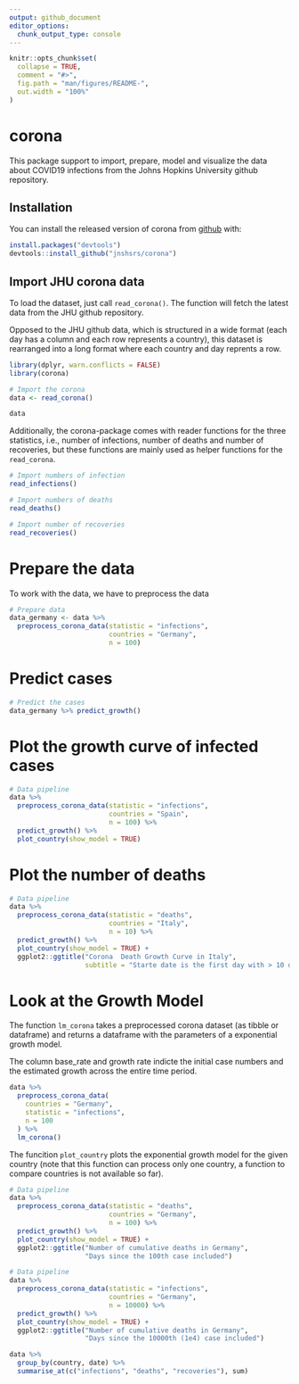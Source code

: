 ```yaml
---
output: github_document
editor_options: 
  chunk_output_type: console
---
```


<!-- README.md is generated from README.Rmd. Please edit that file -->

```r
knitr::opts_chunk$set(
  collapse = TRUE,
  comment = "#>",
  fig.path = "man/figures/README-",
  out.width = "100%"
)
```

# corona

<!-- badges: start -->
<!-- badges: end -->

This package support to import, prepare, model and visualize the data about COVID19 infections from the Johns Hopkins University github repository. 

## Installation

You can install the released version of corona from [github](github.com/jnshsrs/corona) with:

``` r
install.packages("devtools")
devtools::install_github("jnshsrs/corona")
```

## Import JHU corona data

To load the dataset, just call `read_corona()`. The function will fetch the latest data from the JHU github repository.

Opposed to the JHU github data, which is structured in a wide format (each day has a column and each row represents a country), this dataset is rearranged into a long format where each country and day reprents a row.

```r
library(dplyr, warn.conflicts = FALSE)
library(corona)

# Import the corona
data <- read_corona()

data

```

Additionally, the corona-package comes with reader functions for the three statistics, i.e., number of infections, number of deaths and number of recoveries, but these functions are mainly used as helper functions for the `read_corona`.

```r

# Import numbers of infection 
read_infections()

# Import numbers of deaths
read_deaths()

# Import number of recoveries
read_recoveries()

```

# Prepare the data

To work with the data, we have to preprocess the data

```r

# Prepare data
data_germany <- data %>% 
  preprocess_corona_data(statistic = "infections", 
                         countries = "Germany", 
                         n = 100)

```

# Predict cases

```r

# Predict the cases
data_germany %>% predict_growth() 

```

# Plot the growth curve of infected cases

```r

# Data pipeline
data %>% 
  preprocess_corona_data(statistic = "infections", 
                         countries = "Spain", 
                         n = 100) %>% 
  predict_growth() %>% 
  plot_country(show_model = TRUE)

```

# Plot the number of deaths

```r
# Data pipeline
data %>% 
  preprocess_corona_data(statistic = "deaths", 
                         countries = "Italy", 
                         n = 10) %>% 
  predict_growth() %>%
  plot_country(show_model = TRUE) +
  ggplot2::ggtitle("Corona  Death Growth Curve in Italy", 
                   subtitle = "Starte date is the first day with > 10 deaths")

```

# Look at the Growth Model

The function `lm_corona` takes a preprocessed corona dataset (as tibble or dataframe) and returns a dataframe with the parameters of a exponential growth model.

The column base_rate and growth rate indicte the initial case numbers and the estimated growth across the entire time period.

```r
data %>%
  preprocess_corona_data(
    countries = "Germany",
    statistic = "infections",
    n = 100
  ) %>% 
  lm_corona()

```

The funcition `plot_country` plots the exponential growth model for the given country (note that this function can process only one country, a function to compare countries is not available so far).

```r
# Data pipeline
data %>% 
  preprocess_corona_data(statistic = "deaths", 
                         countries = "Germany", 
                         n = 100) %>% 
  predict_growth() %>%
  plot_country(show_model = TRUE) +
  ggplot2::ggtitle("Number of cumulative deaths in Germany", 
                   "Days since the 100th case included")

```

```r
# Data pipeline
data %>% 
  preprocess_corona_data(statistic = "infections", 
                         countries = "Germany", 
                         n = 10000) %>% 
  predict_growth() %>%
  plot_country(show_model = TRUE) +
  ggplot2::ggtitle("Number of cumulative deaths in Germany", 
                   "Days since the 10000th (1e4) case included")

```

```r

data %>% 
  group_by(country, date) %>% 
  summarise_at(c("infections", "deaths", "recoveries"), sum)

```

